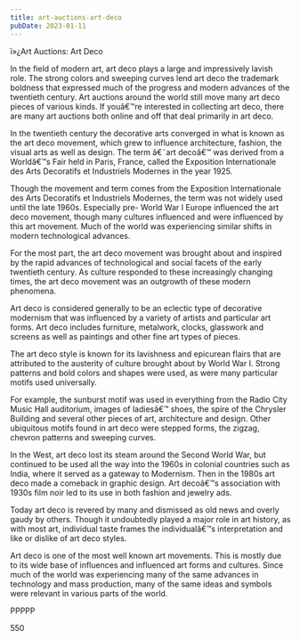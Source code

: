 ```yaml
---
title: art-auctions-art-deco
pubDate: 2023-01-11
---
```


ï»¿Art Auctions: Art Deco

In the field of modern art, art deco plays a large and impressively lavish role. The strong colors and sweeping curves lend art deco the trademark boldness that expressed much of the progress and modern advances of the twentieth century. Art auctions around the world still move many art deco pieces of various kinds. If youâ€™re interested in collecting art deco, there are many art auctions both online and off that deal primarily in art deco.

In the twentieth century the decorative arts converged in what is known as the art deco movement, which grew to influence architecture, fashion, the visual arts as well as design. The term â€˜art decoâ€™ was derived from a Worldâ€™s Fair held in Paris, France, called the Exposition Internationale des Arts Decoratifs et Industriels Modernes in the year 1925.

Though the movement and term comes from the Exposition Internationale des Arts Decoratifs et Industriels Modernes, the term was not widely used until the late 1960s. Especially pre- World War I Europe influenced the art deco movement, though many cultures influenced and were influenced by this art movement. Much of the world was experiencing similar shifts in modern technological advances.

For the most part, the art deco movement was brought about and inspired by the rapid advances of technological and social facets of the early twentieth century. As culture responded to these increasingly changing times, the art deco movement was an outgrowth of these modern phenomena.

Art deco is considered generally to be an eclectic type of decorative modernism that was influenced by a variety of artists and particular art forms. Art deco includes furniture, metalwork, clocks, glasswork and screens as well as paintings and other fine art types of pieces.

The art deco style is known for its lavishness and epicurean flairs that are attributed to the austerity of culture brought about by World War I. Strong patterns and bold colors and shapes were used, as were many particular motifs used universally.

For example, the sunburst motif was used in everything from the Radio City Music Hall auditorium, images of ladiesâ€™ shoes, the spire of the Chrysler Building and several other pieces of art, architecture and design. Other ubiquitous motifs found in art deco were stepped forms, the zigzag, chevron patterns and sweeping curves.

In the West, art deco lost its steam around the Second World War, but continued to be used all the way into the 1960s in colonial countries such as India, where it served as a gateway to Modernism. Then in the 1980s art deco made a comeback in graphic design. Art decoâ€™s association with 1930s film noir led to its use in both fashion and jewelry ads.

Today art deco is revered by many and dismissed as old news and overly gaudy by others. Though it undoubtedly played a major role in art history, as with most art, individual taste frames the individualâ€™s interpretation and like or dislike of art deco styles.

Art deco is one of the most well known art movements. This is mostly due to its wide base of influences and influenced art forms and cultures. Since much of the world was experiencing many of the same advances in technology and mass production, many of the same ideas and symbols were relevant in various parts of the world.

PPPPP

550